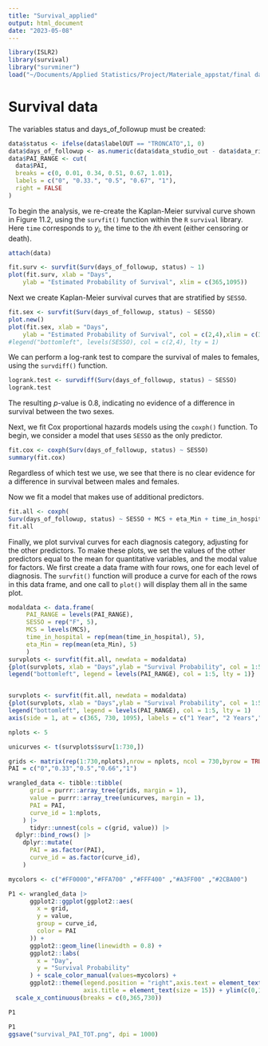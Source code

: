 ```yaml
---
title: "Survival_applied"
output: html_document
date: "2023-05-08"
---
```


```r
library(ISLR2)
library(survival)
library("survminer")
load("~/Documents/Applied Statistics/Project/Materiale_appstat/final dataframes/data.RData")
```

# Survival data

The variables status and days_of_followup must be created:
```r
data$status <- ifelse(data$labelOUT == "TRONCATO",1, 0)
data$days_of_followup <- as.numeric(data$data_studio_out - data$data_rif_ev)
data$PAI_RANGE <- cut(
  data$PAI,
  breaks = c(0, 0.01, 0.34, 0.51, 0.67, 1.01),
  labels = c("0", "0.33.", "0.5", "0.67", "1"),
  right = FALSE
)
```

To begin the analysis, we re-create  the Kaplan-Meier survival curve  shown in  Figure 11.2, using the `survfit()` function within the `R` `survival` library. Here `time` corresponds to $y_i$, the time to the $i$th event (either censoring or death).

```r
attach(data)

fit.surv <- survfit(Surv(days_of_followup, status) ~ 1)
plot(fit.surv, xlab = "Days",
    ylab = "Estimated Probability of Survival", xlim = c(365,1095))

```

Next we create Kaplan-Meier survival curves that are stratified by `SESSO`.

```r
fit.sex <- survfit(Surv(days_of_followup, status) ~ SESSO)
plot.new()
plot(fit.sex, xlab = "Days",
    ylab = "Estimated Probability of Survival", col = c(2,4),xlim = c(365,1095))
#legend("bottomleft", levels(SESSO), col = c(2,4), lty = 1)
```
We can perform a log-rank test to compare the survival of males to females, using the `survdiff()` function.

```r
logrank.test <- survdiff(Surv(days_of_followup, status) ~ SESSO)
logrank.test
```
The resulting $p$-value is $0.8$, indicating  no evidence of a difference in survival between the two sexes.

Next, we fit  Cox proportional hazards models using the `coxph()`  function.
To begin, we consider a model that uses `SESSO` as the only predictor.
```r
fit.cox <- coxph(Surv(days_of_followup, status) ~ SESSO)
summary(fit.cox)
```
Regardless of which test we use, we see that there is no clear evidence for a difference in survival between males and females.

Now we fit a  model that makes use of additional predictors. 
```r
fit.all <- coxph(
Surv(days_of_followup, status) ~ SESSO + MCS + eta_Min + time_in_hospital + PAI_RANGE)
fit.all
```
Finally, we plot survival curves for each diagnosis category,  adjusting for the other predictors.
To make these plots, we set the values of the other predictors equal
to the mean for quantitative variables, and the modal value for
factors. We first create a data frame with four rows, one for each
level of diagnosis. The `survfit()` function will produce a curve for each of the rows in this data frame,
and one call to `plot()` will display them all in the same plot.
```r
modaldata <- data.frame(
     PAI_RANGE = levels(PAI_RANGE),
     SESSO = rep("F", 5),
     MCS = levels(MCS),
     time_in_hospital = rep(mean(time_in_hospital), 5),
     eta_Min = rep(mean(eta_Min), 5)
     )
survplots <- survfit(fit.all, newdata = modaldata)
{plot(survplots, xlab = "Days",ylab = "Survival Probability", col = 1:5, xlim = c(365,730))
legend("bottomleft", legend = levels(PAI_RANGE), col = 1:5, lty = 1)}


survplots <- survfit(fit.all, newdata = modaldata)
{plot(survplots, xlab = "Days",ylab = "Survival Probability", col = 1:5, xlim = c(365,1095),  xaxt = "n" )
legend("bottomleft", legend = levels(PAI_RANGE), col = 1:5, lty = 1)
axis(side = 1, at = c(365, 730, 1095), labels = c("1 Year", "2 Years","3 Years" ))}
```
```r
nplots <- 5

unicurves <- t(survplots$surv[1:730,])

grids <- matrix(rep(1:730,nplots),nrow = nplots, ncol = 730,byrow = TRUE)
PAI = c("0","0.33","0.5","0.66","1")

wrangled_data <- tibble::tibble(
      grid = purrr::array_tree(grids, margin = 1),
      value = purrr::array_tree(unicurves, margin = 1),
      PAI = PAI,
      curve_id = 1:nplots,
    ) |>
      tidyr::unnest(cols = c(grid, value)) |> 
  dplyr::bind_rows() |>
    dplyr::mutate(
      PAI = as.factor(PAI),
      curve_id = as.factor(curve_id),
    )

```

```r
mycolors <- c("#FF0000","#FFA700" ,"#FFF400" ,"#A3FF00" ,"#2CBA00")

P1 <- wrangled_data |>
      ggplot2::ggplot(ggplot2::aes(
        x = grid,
        y = value,
        group = curve_id,
        color = PAI
      )) +
      ggplot2::geom_line(linewidth = 0.8) +
      ggplot2::labs(
        x = "Day",
        y = "Survival Probability"
      ) + scale_color_manual(values=mycolors) +
      ggplot2::theme(legend.position = "right",axis.text = element_text(size = 12),
                     axis.title = element_text(size = 15)) + ylim(c(0,1)) + xlim(c(0,730)) +
  scale_x_continuous(breaks = c(0,365,730))

P1
```

```r
P1
ggsave("survival_PAI_TOT.png", dpi = 1000)
```